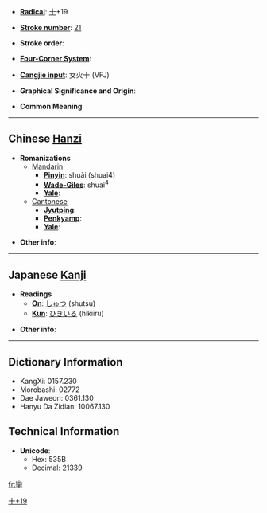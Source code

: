 * '''[[Wiktionary:Chinese radical index| Radical]]''': [[Wiktionary:Chinese radical index 十|十]]+19

* '''[[Wiktionary:Chinese total strokes index|Stroke number]]''': [[Wiktionary:Chinese total strokes index 21|21]]

* '''Stroke order''': 

* '''[[Wiktionary:Chinese four corner index|Four-Corner System]]''': 

* '''[[Wiktionary:Chinese Cangjie index|Cangjie input]]''': 女火十 (VFJ)

* '''Graphical Significance and Origin''': 

* '''Common Meaning''' [[Category:CJKV Character articles lacking a common meaning|十+19]]

----

== Chinese [[Hanzi]] ==

* '''Romanizations'''
** [[Mandarin]]
*** '''[[Pinyin]]''': shuài (shuai4)
*** '''[[Wade-Giles]]''': shuai<sup>4</sup>
*** '''[[Yale]]''': 
**[[Cantonese]]
***'''[[Jyutping]]''':
***'''[[Penkyamp]]''': 
***'''[[Yale]]''': 

* '''Other info''': 

----

== Japanese [[Kanji]] ==

* '''Readings'''
** '''[[On]]''': [[しゅつ]] (shutsu)
** '''[[Kun]]''': [[ひきいる]] (hikiiru)

* '''Other info''':  

----

== Dictionary Information ==

* KangXi: 0157.230
* Morobashi: 02772
* Dae Jaweon: 0361.130
* Hanyu Da Zidian: 10067.130

== Technical Information ==

* '''Unicode''':
** Hex: 535B
** Decimal: 21339

[[fr:卛]]